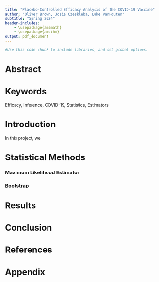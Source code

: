 ```yaml
---
title: "Placebo-Controlled Efficacy Analysis of the COVID-19 Vaccine"
author: "Oliver Brown, Josie Czeskleba, Luke VanHouten"
subtitle: "Spring 2024"
header-includes:
    - \usepackage{amsmath}
    - \usepackage{amsthm}
output: pdf_document
---
```


```r
#Use this code chunk to include libraries, and set global options.

```

# Abstract

# Keywords

Efficacy, Inference, COVID-19, Statistics, Estimators

# Introduction

In this project, we

# Statistical Methods

### Maximum Likelihood Estimator

### Bootstrap

# Results

# Conclusion

# References

# Appendix

